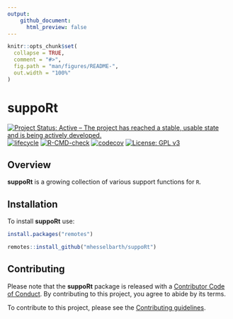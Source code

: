 ```yaml
---
output: 
    github_document:
      html_preview: false
---
```


<!-- README.md is generated from README.Rmd. Please edit that file -->

```r
knitr::opts_chunk$set(
  collapse = TRUE,
  comment = "#>",
  fig.path = "man/figures/README-",
  out.width = "100%"
)
```

# suppoRt

<!-- badges: start -->

[![Project Status: Active – The project has reached a stable, usable state and is being actively developed.](https://www.repostatus.org/badges/latest/active.svg)](https://www.repostatus.org/#active)
[![lifecycle](https://img.shields.io/badge/lifecycle-experimental-orange.svg)](https://www.tidyverse.org/lifecycle/#experimental)
[![R-CMD-check](https://github.com/mhesselbarth/suppoRt/actions/workflows/R-CMD-check.yaml/badge.svg)](https://github.com/mhesselbarth/suppoRt/actions/workflows/R-CMD-check.yaml)
[![codecov](https://codecov.io/gh/mhesselbarth/suppoRt/branch/main/graph/badge.svg?token=7jRqHcow3n)](https://codecov.io/gh/mhesselbarth/suppoRt)
[![License: GPL v3](https://img.shields.io/badge/License-GPLv3-blue.svg)](https://www.gnu.org/licenses/gpl-3.0)

<!-- badges: end -->

## Overview

**suppoRt** is a growing collection of various support functions for `R`.

## Installation

To install **suppoRt** use: 
  
```r
install.packages("remotes")

remotes::install_github("mhesselbarth/suppoRt")
```

## Contributing

Please note that the **suppoRt** package is released with a [Contributor Code of Conduct](CODE_OF_CONDUCT.md). By contributing to this project, you agree to abide by its terms.

To contribute to this project, please see the [Contributing guidelines](CONTRIBUTING.md).
